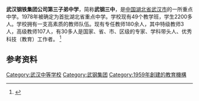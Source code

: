 {{Infobox School
  | name        = 武汉钢铁集团公司第三子弟中学
  | other_name  = No.3 High School of WISCO
  | image       = 
  | motto       = 勤勉、坚毅、友爱、奋进
  | established = 1959年
  | type        = 公立中学
  | religion    = 
  | affiliation =
  | district    = 武汉
  | grades      = [[高中|高中]]
  | principal   = 周新华
  | dean        = 
  | college     = 
  | house       = 
  | sc          =
  | cs          =
  | faculty     = 约180人
  | staff       = 
  | students    = 约2200人
  | athletics   = 
  | conference  = 
  | colors      = 
  | mascot      = 
  | magazine    = 
  | address     = [[中华人民共和国|中国]][[湖北省|湖北省]][[武汉市|武汉市]][[青山区_(武汉市)|青山区]]
  | tel         = 
  | fax         = 
  | mail        = 
  | website     = {{url|http://www.wgsz.cn/}}
}}

'''武汉钢铁集团公司第三子弟中学'''，简称'''武钢三中'''，是[[中华人民共和国|中国]][[湖北省|湖北省]][[武汉市|武汉市]]的一所重点中学。1978年被确定为首批湖北省重点中学。学校现有49个教学班，学生2200多人。学校拥有一支高素质的教师队伍。现有专任教师180余人，其中特级教师3人，高级教师107人，有30多人是国家、省、市、区级的专家、学科带头人、优秀科技（教育）工作者。 <ref name="武钢三中简介">{{cite web | url=http://www.wgsz.cn/introduction/ShowArticle.asp?ArticleID=20 | title=武钢三中简介 | access-date=2013-04-23 | archive-date=2017-07-17 | archive-url=https://web.archive.org/web/20170717013437/http://www.wgsz.cn/introduction/ShowArticle.asp?ArticleID=20 | dead-url=yes }}</ref>

==参考资料==
{{Reflist|2}}
{{湖北省示范中学}}
[[Category:武汉中等学校|Category:武汉中等学校]]
[[Category:武钢集团|Category:武钢集团]]
[[Category:1959年創建的教育機構|Category:1959年創建的教育機構]]